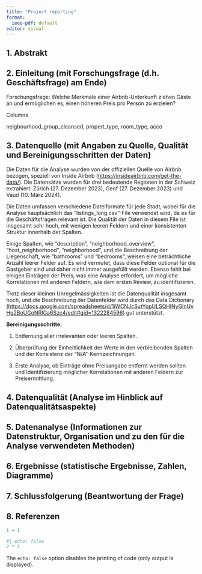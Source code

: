 ```yaml
---
title: "Project reporting"
format:
  ieee-pdf: default
editor: visual
---
```


## 1. Abstrakt

## 2. Einleitung (mit Forschungsfrage (d.h. Geschäftsfrage) am Ende)

Forschungsfrage: Welche Merkmale einer Airbnb-Unterkunft ziehen Gäste an und ermöglichen es, einen höheren Preis pro Person zu erzielen?

Columns

neigbourhood_group_cleansed, propert_type, room_type, acco

## 3. Datenquelle (mit Angaben zu Quelle, Qualität und Bereinigungsschritten der Daten)

Die Daten für die Analyse wurden von der offiziellen Quelle von Airbnb bezogen, speziell von Inside Airbnb (<https://insideairbnb.com/get-the-data/>). Die Datensätze wurden für drei bedeutende Regionen in der Schweiz extrahiert: Zürich (27. Dezember 2023), Genf (27. Dezember 2023) und Vaud (10. März 2024).

Die Daten umfassen verschiedene Dateiformate für jede Stadt, wobei für die Analyse hauptsächlich das "listings_long.csv"-File verwendet wird, da es für die Geschäftsfragen relevant ist. Die Qualität der Daten in diesem File ist insgesamt sehr hoch, mit wenigen leeren Feldern und einer konsistenten Struktur innerhalb der Spalten.

Einige Spalten, wie "description", "neighborhood_overview", "host_neighborhood", "neighborhood", und die Beschreibung der Liegenschaft, wie "bathrooms" und "bedrooms", weisen eine beträchtliche Anzahl leerer Felder auf. Es wird vermutet, dass diese Felder optional für die Gastgeber sind und daher nicht immer ausgefüllt werden. Ebenso fehlt bei einigen Einträgen der Preis, was eine Analyse erfordert, um mögliche Korrelationen mit anderen Feldern, wie dem ersten Review, zu identifizieren.

Trotz dieser kleinen Unregelmässigkeiten ist die Datenqualität insgesamt hoch, und die Beschreibung der Datenfelder wird durch das Data Dictionary (<https://docs.google.com/spreadsheets/d/1iWCNJcSutYqpULSQHlNyGInUvHg2BoUGoNRIGa6Szc4/edit#gid=1322284596>) gut unterstützt.

**Bereinigungsschritte:**

1.  Entfernung aller irrelevanten oder leeren Spalten.

2.  Überprüfung der Einheitlichkeit der Werte in den verbleibenden Spalten und der Konsistenz der "N/A"-Kennzeichnungen.

3.  Erste Analyse, ob Einträge ohne Preisangabe entfernt werden sollten und Identifizierung möglicher Korrelationen mit anderen Feldern zur Preisermittlung.

## 4. Datenqualität (Analyse im Hinblick auf Datenqualitätsaspekte)

## 5. Datenanalyse (Informationen zur Datenstruktur, Organisation und zu den für die Analyse verwendeten Methoden)

## 6. Ergebnisse (statistische Ergebnisse, Zahlen, Diagramme)

## 7. Schlussfolgerung (Beantwortung der Frage)

## 8. Referenzen

```r
1 + 1
```

```r
#| echo: false
2 * 2
```

The `echo: false` option disables the printing of code (only output is displayed).

